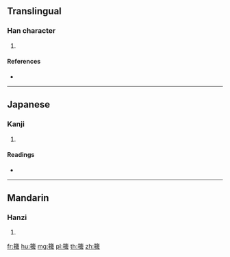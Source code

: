 {{character info/new}}
==Translingual==

===Han character===
{{Han char|rn=118|rad=竹|as=11|sn=17|four=|canj=HQHJ}}

# {{defn|Han|sort=竹11}}

====References====
* {{Han ref|kx=0896.160|dkj=26412|dj=1323.090|hdz=53006.050|uh=7BFA|ud=31738}}

----

==Japanese==

===Kanji===
{{ja-kanji|grade=|rs=竹11}}

# {{defn|lang=ja|sort=竹11}}

====Readings====
* {{ja-readings|on=[[はい]] (hai), [[ばい]] (bai), [[ひ]] (hi), [[び]] (bi), [[へん]] (hen), [[べん]] (ben), [[べ]] (be)|kun=[[いかだ]] (ikada)|nanori=}}

----

==Mandarin==

===Hanzi===
{{cmn-hanzi|pin=[[pái]] ([[pai2]]), [[piǎo]] ([[piao3]])|wg=p'ai<sup>2</sup>, p'iao<sup>3</sup>}}

# {{defn|lang=cmn|sort=竹11}}

[[fr:篺]]
[[hu:篺]]
[[mg:篺]]
[[pl:篺]]
[[th:篺]]
[[zh:篺]]